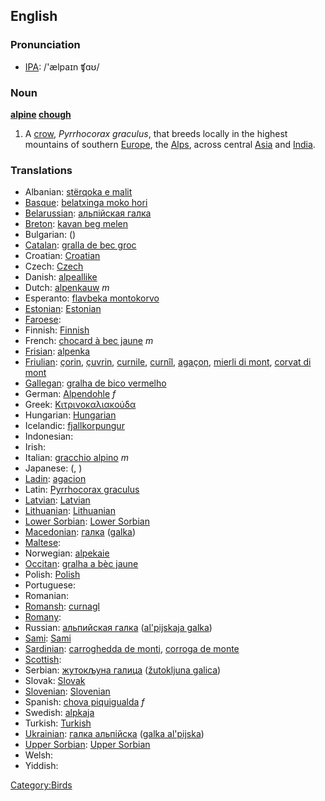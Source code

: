 {{wikipedia}}
==English==

===Pronunciation===
*[[w:IPA|IPA]]: /'ælpaɪn ʧɑʊ/

===Noun===
'''[[alpine]] [[chough]]'''

# A [[crow]], ''Pyrrhocorax graculus'', that breeds locally in the highest mountains of southern [[Europe]], the [[Alps]], across central [[Asia]] and [[India]].

===Translations===

*Albanian: [[stërqoka e malit]]
*[[Basque]]: [[belatxinga moko hori]]
*[[Belarussian]]: [[альпiйская галка]]
*[[Breton]]: [[kavan beg melen]]
*Bulgarian: [[]] ([[]])
*[[Catalan]]: [[gralla de bec groc]]
*Croatian: [[Croatian]]
*Czech: [[Czech]]
*Danish: [[alpeallike]]
*Dutch: [[alpenkauw]] ''m''
*Esperanto: [[flavbeka montokorvo]]
*[[Estonian]]: [[Estonian]]
*[[Faroese]]: [[]]
*Finnish: [[Finnish]]
*French: [[chocard à bec jaune]] ''m''
*[[Frisian]]: [[alpenka]]
*[[Friulian]]: [[çorin]], [[çuvrin]], [[curnile]], [[curnîl]], [[agaçon]], [[mierli di mont]], [[corvat di mont]]
*[[Gallegan]]: [[gralha de bico vermelho]]
*German: [[Alpendohle]] ''f''
*Greek: [[Κιτρινοκαλιακούδα]] '' ''
*Hungarian: [[Hungarian]]
*Icelandic: [[fjallkorpungur]]
*Indonesian: [[]]
*Irish: [[]]
*Italian: [[gracchio alpino]] ''m''
*Japanese: [[]] ([[]], )
*[[Ladin]]: [[agacion]]
*Latin: [[Pyrrhocorax graculus]] '' ''
*[[Latvian]]: [[Latvian]]
*[[Lithuanian]]: [[Lithuanian]]
*[[Lower Sorbian]]: [[Lower Sorbian]]
*[[Macedonian]]: [[гaлкa]] ([[galka]])
*[[Maltese]]: [[]]
*Norwegian: [[alpekaie]]
*[[Occitan]]: [[gralha a bèc jaune]]
*Polish: [[Polish]] '' ''
*Portuguese: [[]]
*Romanian: [[]]
*[[Romansh]]: [[curnagl]]
*[[Romany]]: [[]]
*Russian: [[альпийская галка]] ([[al'pijskaja galka]]) '' ''
*[[Sami]]: [[Sami]]
*[[Sardinian]]: [[carroghedda de monti]], [[corroga de monte]]
*[[Scottish]]: [[]]
*Serbian: [[жутокљуна галица]] ([[žutokljuna galica]])
*Slovak: [[Slovak]]
*[[Slovenian]]: [[Slovenian]]
*Spanish: [[chova piquigualda]] ''f''
*Swedish: [[alpkaja]]
*Turkish: [[Turkish]]
*[[Ukrainian]]: [[галка альпiйска]] ([[galka al'pijska]])
*[[Upper Sorbian]]: [[Upper Sorbian]]
*Welsh: [[]]
*Yiddish: [[]]

[[Category:Birds]]